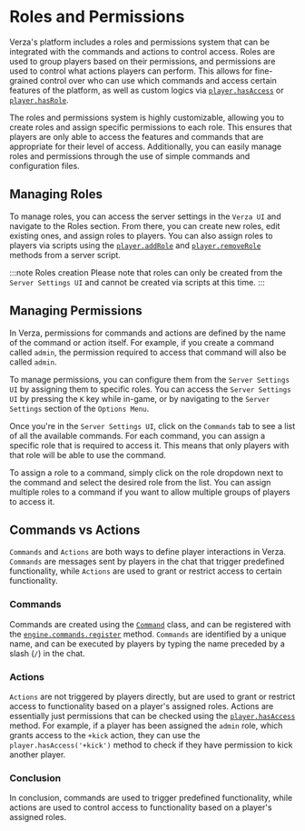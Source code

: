 # Roles and Permissions

Verza's platform includes a roles and permissions system that can be integrated with the commands and actions to control access. Roles are used to group players based on their permissions, and permissions are used to control what actions players can perform. This allows for fine-grained control over who can use which commands and access certain features of the platform, as well as custom logics via [`player.hasAccess`](/sdk/methods/player/hasAccess) or [`player.hasRole`](/sdk/methods/player/hasRole).

The roles and permissions system is highly customizable, allowing you to create roles and assign specific permissions to each role. This ensures that players are only able to access the features and commands that are appropriate for their level of access. Additionally, you can easily manage roles and permissions through the use of simple commands and configuration files.

## Managing Roles

To manage roles, you can access the server settings in the `Verza UI` and navigate to the Roles section. From there, you can create new roles, edit existing ones, and assign roles to players. You can also assign roles to players via scripts using the [`player.addRole`](/sdk/methods/player/addRole) and [`player.removeRole`](/sdk/methods/player/removeRole) methods from a server script.

:::note Roles creation
Please note that roles can only be created from the `Server Settings UI` and cannot be created via scripts at this time.
:::

## Managing Permissions

In Verza, permissions for commands and actions are defined by the name of the command or action itself. For example, if you create a command called `admin`, the permission required to access that command will also be called `admin`.

To manage permissions, you can configure them from the `Server Settings UI` by assigning them to specific roles. You can access the `Server Settings UI` by pressing the `K` key while in-game, or by navigating to the `Server Settings` section of the `Options Menu`.

Once you're in the `Server Settings UI`, click on the `Commands` tab to see a list of all the available commands. For each command, you can assign a specific role that is required to access it. This means that only players with that role will be able to use the command.

To assign a role to a command, simply click on the role dropdown next to the command and select the desired role from the list. You can assign multiple roles to a command if you want to allow multiple groups of players to access it.

## Commands vs Actions

`Commands` and `Actions` are both ways to define player interactions in Verza. `Commands` are messages sent by players in the chat that trigger predefined functionality, while `Actions` are used to grant or restrict access to certain functionality.

### Commands

Commands are created using the [`Command`](/sdk/types/Command) class, and can be registered with the [`engine.commands.register`](/sdk/methods/commands/register) method. `Commands` are identified by a unique name, and can be executed by players by typing the name preceded by a slash (`/`) in the chat.

### Actions

`Actions` are not triggered by players directly, but are used to grant or restrict access to functionality based on a player's assigned roles. Actions are essentially just permissions that can be checked using the [`player.hasAccess`](/sdk/methods/player/hasAccess) method. For example, if a player has been assigned the `admin` role, which grants access to the `+kick` action, they can use the `player.hasAccess('+kick')` method to check if they have permission to kick another player.

### Conclusion

In conclusion, commands are used to trigger predefined functionality, while actions are used to control access to functionality based on a player's assigned roles.
